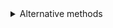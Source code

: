 <details>
<summary>Alternative methods</summary>

For users with a lot of infrastructure in AWS, or who might create or recreate
many instances, consider alternative methods for joining new EC2 instances running
Teleport:

- [Configure Teleport to Automatically Enroll EC2 instances](../../zero-trust-access/enroll-resources/auto-discovery/servers/ec2-discovery.mdx)
- [Joining Teleport Services via AWS IAM
  Role](../../zero-trust-access/enroll-resources/agents/aws-iam.mdx)
- [Joining Teleport Services via AWS EC2 Identity Document](../../zero-trust-access/enroll-resources/agents/aws-ec2.mdx)

</details>
